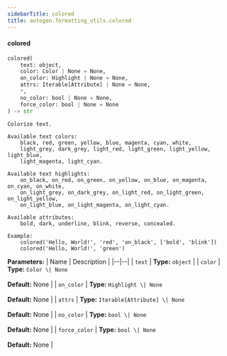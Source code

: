 ```yaml
---
sidebarTitle: colored
title: autogen.formatting_utils.colored
---
```


<code class="doc-symbol doc-symbol-heading doc-symbol-function"></code>
#### colored

```python
colored(
    text: object,
    color: Color | None = None,
    on_color: Highlight | None = None,
    attrs: Iterable[Attribute] | None = None,
    *,
    no_color: bool | None = None,
    force_color: bool | None = None
) -> str
```

    Colorize text.
    
    Available text colors:
        black, red, green, yellow, blue, magenta, cyan, white,
        light_grey, dark_grey, light_red, light_green, light_yellow, light_blue,
        light_magenta, light_cyan.
    
    Available text highlights:
        on_black, on_red, on_green, on_yellow, on_blue, on_magenta, on_cyan, on_white,
        on_light_grey, on_dark_grey, on_light_red, on_light_green, on_light_yellow,
        on_light_blue, on_light_magenta, on_light_cyan.
    
    Available attributes:
        bold, dark, underline, blink, reverse, concealed.
    
    Example:
        colored('Hello, World!', 'red', 'on_black', ['bold', 'blink'])
        colored('Hello, World!', 'green')

<b>Parameters:</b>
| Name | Description |
|--|--|
| `text` | **Type:** `object` |
| `color` | **Type:** `Color \| None`<br/><br/>**Default:** None |
| `on_color` | **Type:** `Highlight \| None`<br/><br/>**Default:** None |
| `attrs` | **Type:** `Iterable[Attribute] \| None`<br/><br/>**Default:** None |
| `no_color` | **Type:** `bool \| None`<br/><br/>**Default:** None |
| `force_color` | **Type:** `bool \| None`<br/><br/>**Default:** None |

<br />